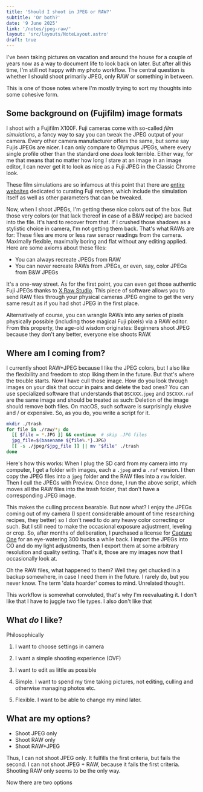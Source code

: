 ```yaml
---
title: 'Should I shoot in JPEG or RAW?'
subtitle: 'Or both?'
date: '9 June 2025'
link: '/notes/jpeg-raw/'
layout: 'src/layouts/NoteLayout.astro'
draft: true
---
```


I've been taking pictures on vacation and around the house for a couple of years now
as a way to document life to look back on later. But after all this time, I'm still
not happy with my photo workflow. The central question is whether I should shoot primarily
JPEG, only RAW or something in between.

This is one of those notes where I'm mostly trying to sort my thoughts into some cohesive form.

## Some background on (Fujifilm) image formats

I shoot with a Fujifilm X100F. Fuji cameras come with so-called _film simulations_, a fancy way to say
you can tweak the JPEG output of your camera. Every other camera manufacturer offers the same, but some
say Fujis JPEGs are nicer. I can only compare to Olympus JPEGs, where every single profile other than
the standard one _does_ look terrible. Either way, for me that means that no matter how long I stare
at an image in an image editor, I can never get it to look as nice as a Fuji JPEG in the
Classic Chrome look.

These film simulations are so infamous at this point that there are [entire websites](https://fujixweekly.com/2017/08/27/my-fujifilm-x100f-classic-chrome-film-simulation-recipe/) 
dedicated to curating Fuji _recipes_, which include the simulation itself as well as other parameters 
that can be tweaked.

Now, when I shoot JPEGs, I'm getting these nice colors out of the box. But those very colors (or that 
lack thereof in case of a B&W recipe) are backed into the file. It's hard to recover from that.
If I crushed those shadows as a stylistic choice in camera, I'm not getting them back.
That's what RAWs are for: These files are more or less raw sensor readings from the camera. Maximally
flexible, maximally boring and flat without any editing applied. Here are some axioms about these
files:

- You can always recreate JPEGs from RAW
- You can never recreate RAWs from JPEGs, or even, say, color JPEGs from B&W JPEGs

It's a one-way street. As for the first point, you can even get those authentic Fuji JPEGs thanks to
[X Raw Studio](https://www.fujifilm-x.com/de-ch/products/software/x-raw-studio/). This piece of software
allows you to send RAW files through your physical cameras JPEG engine to get the
very same result as if you had shot JPEG in the first place.

Alternatively of course, you can wrangle RAWs into any series of pixels physically possible (including
those magical Fuji pixels) via a RAW editor. From this property, the age-old wisdom originates: Beginners shoot JPEG because they don't any better,
everyone else shoots RAW.

## Where am I coming from?

I currently shoot RAW+JPEG because I like the JPEG colors, but I also like the flexibility and 
freedom to stop liking them in the future. But that's where the trouble starts. Now I have cull 
those image. How do you look through images on your disk that occur in pairs and delete the bad 
ones? You can use specialized software that understands that `DSCXXX.jpeg` and `DSCXXX.raf` are 
the same image and should be treated as such: Deletion of the image should remove both files. 
On macOS, such software is surprisingly elusive and / or expensive. So, as you do, you write a script for it.

```bash
mkdir ./trash
for file in ./raw/*; do
  [[ $file = *.JPG ]] && continue  # skip .JPG files
  jpg_file=$(basename ${file%.*}.JPG)
  [[ -s ./jpeg/$jpg_file ]] || mv "$file" ./trash
done
```

Here's how this works: When I plug the SD card from my camera into my computer, I get a folder with
images, each a `.jpeg` and a `.raf` version. I then copy the JPEG files into a `jpeg` folder and the
RAW files into a `raw` folder. Then I cull the JPEGs with Preview. Once done, I run the above script,
which moves all the RAW files into the trash folder, that don't have a corresponding JPEG image.

This makes the culling process bearable. But now what? I enjoy the JPEGs coming out of my
camera (I spent considerable amount of time researching recipes, they better) so 
I don't need to do any heavy color correcting or such. But I still need to make the occasional
exposure adjustment, leveling or crop. So, after months of deliberation, I purchased a license for
[Capture One](https://www.captureone.com/en) for an eye-watering 300 bucks a while back.
I import the JPEGs into CO and do my light adjustments, then I export them at some arbitrary resolution
and quality setting. That's it, those are my images now that I occasionally look at.

Oh the RAW files, what happened to them? Well they get chucked in a backup somewhere, in case I need
them in the future. I rarely do, but you never know. The term 'data hoarder' comes to mind. Unrelated
thought.

This workflow is somewhat convoluted, that's why I'm reevaluating it. I don't like that I have to
juggle two file types. I also don't like that 

## What _do_ I like?

Philosophically

1. I want to choose settings in camera
2. I want a simple shooting experience (OVF)
3. I want to edit as little as possible

1. Simple. I want to spend my time taking pictures, not editing, culling and otherwise managing photos etc.
2. Flexible. I want to be able to change my mind later.

## What are my options?

- Shoot JPEG only
- Shoot RAW only
- Shoot RAW+JPEG

Thus, I can not shoot JPEG only. It fulfills the first criteria, but fails the second.
I can not shoot JPEG + RAW, because it fails the first criteria.
Shooting RAW only seems to be the only way.

Now there are two options

